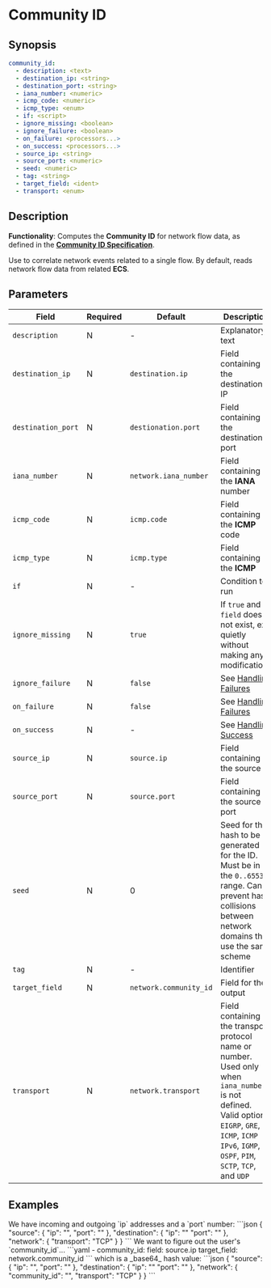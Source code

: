 # Community ID

## Synopsis

```yaml
community_id:
  - description: <text>
  - destination_ip: <string>
  - destination_port: <string>
  - iana_number: <numeric>
  - icmp_code: <numeric>
  - icmp_type: <enum>
  - if: <script>
  - ignore_missing: <boolean>
  - ignore_failure: <boolean>
  - on_failure: <processors...>
  - on_success: <processors...>
  - source_ip: <string>
  - source_port: <numeric>
  - seed: <numeric>
  - tag: <string>
  - target_field: <ident>
  - transport: <enum>
```

## Description

**Functionality**: Computes the **Community ID** for network flow data, as defined in the [**Community ID Specification**](https://github.com/corelight/community-id-spec).

Use to correlate network events related to a single flow. By default, reads network flow data from related **ECS**.

## Parameters

|Field|Required|Default|Description|
|---|---|---|---|
|`description`|N|-|Explanatory text|
|`destination_ip`|N|`destination.ip`|Field containing the destination IP|
|`destination_port`|N|`destionation.port`|Field containing the destination port|
|`iana_number`|N|`network.iana_number`|Field containing the **IANA** number|
|`icmp_code`|N|`icmp.code`|Field containing the **ICMP** code|
|`icmp_type`|N|`icmp.type`|Field containing the **ICMP**
|`if`|N|-|Condition to run|
|`ignore_missing`|N|`true`|If `true` and `field` does not exist, exit quietly without making any modifications|
|`ignore_failure`|N|`false`|See [Handling Failures](../handling-failures.mdx)|
|`on_failure`|N|`false`|See [Handling Failures](../handling-failures.mdx)|
|`on_success`|N|-|See [Handling Success](../handling-success.mdx)|
|`source_ip`|N|`source.ip`|Field containing the source IP|
|`source_port`|N|`source.port`|Field containing the source port|
|`seed`|N|0|Seed for the hash to be generated for the ID. Must be in the `0..65535` range. Can prevent hash collisions between network domains that use the same scheme|
|`tag`|N|-|Identifier|
|`target_field`|N|`network.community_id`|Field for the output|
|`transport`|N|`network.transport`|Field containing the transport protocol name or number. Used only when `iana_number` is not defined. Valid options: `EIGRP`, `GRE`, `ICMP`, `ICMP IPv6`, `IGMP`, `OSPF`, `PIM`, `SCTP`, `TCP`, and `UDP`|

## Examples

<ExampleGrid>
  <CommentCol>
    We have incoming and outgoing `ip` addresses and a `port` number:
  </CommentCol>
  <CodeCol>
  ```json
  {
    "source": {
      "ip": "<ip-address-1>",
      "port": "<port-number-1>"
    },
    "destination": {
      "ip": "<ip-address-2>"
      "port": "<port-number-2>"
    },
    "network": {
      "transport": "TCP"
    }
  }
  ```
  </CodeCol>

  <CommentCol>
    We want to figure out the user's `community_id`...
  </CommentCol>
  <CodeCol>
    ```yaml
    - community_id:
      field: source.ip
      target_field: network.community_id
    ```
  </CodeCol>

  <CommentCol>
    which is a _base64_ hash value:
  </CommentCol>
  <CodeCol>
  ```json
  {
    "source": {
      "ip": "<ip-address-1>",
      "port": "<port-number-1>"
    },
    "destination": {
      "ip": "<ip-address-2>"
      "port": "<port-number-2>"
    },
    "network": {
      "community_id": "<base64-hash>",
      "transport": "TCP"
    }
  }
  ```
  </CodeCol>
</ExampleGrid>
